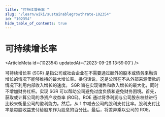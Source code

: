 ```yaml
---
title: "可持续增长率 "
slug: "/learn/wiki/sustainablegrowthrate-102354"
id: "102354"
hide_table_of_contents: true
---
```



# 可持续增长率 

<ArticleMeta id={102354} updatedAt={'2023-09-26 13:59:00'} />
<div className='border-solid border-b border-t-0 my-4 border-[var(--ifm-color-gray-300)]' />

可持续增长率 (SGR) 是指公司或社会企业在不需要通过额外的股本或债务来融资增长的情况下能够维持的最大增长率。换句话说，这是公司在不从外部来源借款的情况下利用内部收入增长的速度。 SGR 旨在实现销售和收入增长的最大化，同时不增加财务杠杆。实现 SGR 可以帮助公司避免过度负债和避免财务困境。首先，获取或计算公司的净资产收益率 (ROE)。ROE 通过将净利润与公司股东权益进行比较来衡量公司的盈利能力。然后，从 1 中减去公司的股利支付比率。股利支付比率是每股收益支付给股东作为股息的百分比。最后，将差异乘以公司的 ROE。
